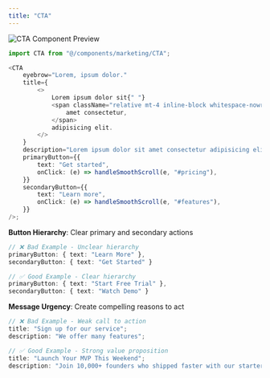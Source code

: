 ```yaml
---
title: "CTA"
---
```


![CTA Component Preview](../assets/components/cta.jpg)

```typescript
import CTA from "@/components/marketing/CTA";

<CTA
    eyebrow="Lorem, ipsum dolor."
    title={
        <>
            Lorem ipsum dolor sit{" "}
            <span className="relative mt-4 inline-block whitespace-nowrap bg-blue-600 p-2 text-white">
                amet consectetur,
            </span>
            adipisicing elit.
        </>
    }
    description="Lorem ipsum dolor sit amet consectetur adipisicing elit. Officiis veniam accusantium reprehenderit exercitationem eum deleniti?"
    primaryButton={{
        text: "Get started",
        onClick: (e) => handleSmoothScroll(e, "#pricing"),
    }}
    secondaryButton={{
        text: "Learn more",
        onClick: (e) => handleSmoothScroll(e, "#features"),
    }}
/>;
```

**Button Hierarchy**: Clear primary and secondary actions

```typescript
// ❌ Bad Example - Unclear hierarchy
primaryButton: { text: "Learn More" },
secondaryButton: { text: "Get Started" }

// ✅ Good Example - Clear hierarchy
primaryButton: { text: "Start Free Trial" },
secondaryButton: { text: "Watch Demo" }
```

**Message Urgency**: Create compelling reasons to act

```typescript
// ❌ Bad Example - Weak call to action
title: "Sign up for our service";
description: "We offer many features";

// ✅ Good Example - Strong value proposition
title: "Launch Your MVP This Weekend";
description: "Join 10,000+ founders who shipped faster with our starter kit";
```
